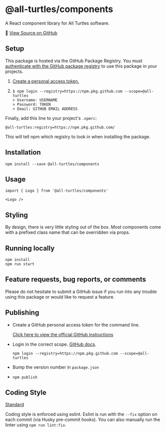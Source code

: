
<Meta title='Getting Started|Readme' />

# @all-turtles/components

A React component library for All Turtles software.

🦁 [View Source on GitHub](https://github.com/All-Turtles/components)

## Setup

This package is hosted via the GitHub Package Registry. You must [authenticate with the GitHub package registry](https://help.github.com/en/articles/configuring-npm-for-use-with-github-package-registry#authenticating-to-github-package-registry) to use this package in your projects.

1. [Create a personal access token.](https://help.github.com/en/articles/creating-a-personal-access-token-for-the-command-line)
1.
    ```
    $ npm login --registry=https://npm.pkg.github.com --scope=@all-turtles
    > Username: USERNAME
    > Password: TOKEN
    > Email: GITHUB EMAIL ADDRESS
    ```


Finally, add this line to your project's `.npmrc`:

```@all-turtles:registry=https://npm.pkg.github.com/```

This will tell npm which registry to look in when installing the package.

## Installation

```npm install --save @all-turtles/components```

## Usage

```
import { Logo } from '@all-turtles/components'

<Logo />
```

## Styling

By design, there is very little styling out of the box. Most components come with a prefixed class name that can be overridden via props.

## Running locally

```
npm install
npm run start
```

## Feature requests, bug reports, or comments

Please do not hesitate to submit a GitHub issue if you run into any trouble using this package or would like to request a feature.

## Publishing

- Create a GitHub personal access token for the command line.

  [Click here to view the official GitHub instructions](https://help.github.com/en/articles/creating-a-personal-access-token-for-the-command-line)

- Login in the correct scope. [GitHub docs](https://help.github.com/en/articles/configuring-npm-for-use-with-github-package-registry#authenticating-to-github-package-registry).

  ```npm login --registry=https://npm.pkg.github.com --scope=@all-turtles```
- Bump the version number in `package.json`
- ```npm publish```

## Coding Style

[Standard](https://standardjs.com/)

Coding style is enforced using eslint. Eslint is run with the `--fix` option on each commit (via Husky pre-commit hooks). You can also manually run the linter using `npm run lint:fix`.
